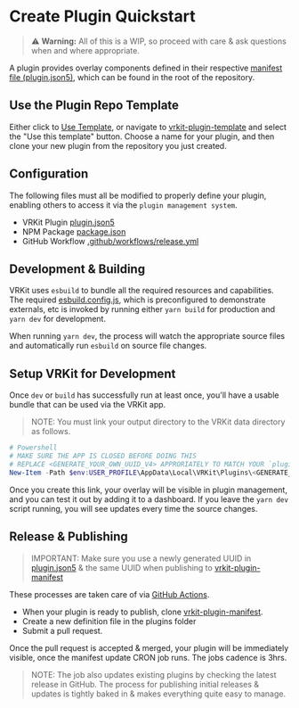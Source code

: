 # Create Plugin Quickstart

> ⚠️ **Warning:** All of this is a WIP, so proceed with care
> & ask questions when and where appropriate.

A plugin provides overlay components defined in their respective
[manifest file (plugin.json5)](https://github.com/vrkit-platform/vrkit-plugin-template/blob/main/plugin.json5), which can be found in the root of the repository.

## Use the Plugin Repo Template

Either click to [Use Template](https://github.com/new?template_name=vrkit-plugin-template&template_owner=vrkit-platform), or navigate to [vrkit-plugin-template](https://github.com/vrkit-platform/vrkit-plugin-template)
and select the "Use this template" button.  Choose a name for your plugin, and then clone
your new plugin from the repository you just created.

## Configuration

The following files must all be modified to properly define
your plugin, enabling others to access it via the `plugin management system`.

- VRKit Plugin [plugin.json5](plugin.json5)
- NPM Package [package.json](package.json)
- GitHub Workflow [.github/workflows/release.yml](.github/workflows/release.yml)

## Development & Building

VRKit uses `esbuild` to bundle all the required resources and
capabilities. The required [esbuild.config.js](esbuild.config.js), which
is preconfigured to demonstrate externals, etc is invoked by running
either `yarn build` for production and `yarn dev` for development.

When running `yarn dev`, the process will watch the appropriate source files
and automatically run `esbuild` on source file changes.

## Setup VRKit for Development

Once `dev` or `build` has successfully run at least once, you'll have
a usable bundle that can be used via the VRKit app.

> NOTE: You must link your output directory to the VRKit data directory as follows.

```powershell
# Powershell
# MAKE SURE THE APP IS CLOSED BEFORE DOING THIS
# REPLACE <GENERATE_YOUR_OWN_UUID_V4> APPRORIATELY TO MATCH YOUR `plugin.json5`
New-Item -Path $env:USER_PROFILE\AppData\Local\VRKit\Plugins\<GENERATE_YOUR_OWN_UUID_V4> -Target $PWD -Type SymbolicLink
```

Once you create this link, your overlay will be visible in plugin
management, and you can test it out by adding it to a dashboard.
If you leave the `yarn dev` script running,
you will see updates every time the source changes.

## Release & Publishing

> IMPORTANT: Make sure you use a newly generated UUID in [plugin.json5](plugin.json5)
> & the same UUID when publishing to [vrkit-plugin-manifest](https://github.com/vrkit-platform/vrkit-plugin-manifest)

These processes are taken care of via [GitHub Actions](.github/workflows/release.yml).

- When your plugin is ready to publish,
clone [vrkit-plugin-manifest](https://github.com/vrkit-platform/vrkit-plugin-manifest).
- Create a new definition file in the plugins folder
- Submit a pull request.

Once the pull request is accepted & merged, your plugin will
be immediately visible, once the manifest update CRON job runs. The jobs cadence is 3hrs.

> NOTE: The job also updates existing plugins by checking the latest release in GitHub.
> The process for publishing initial releases & updates is tightly
> baked in & makes everything quite easy to manage.